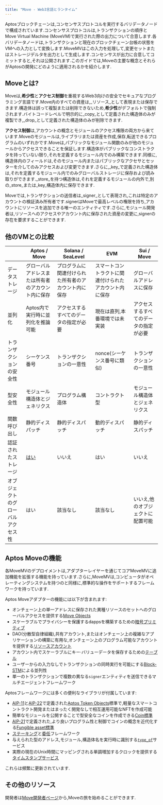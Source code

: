 ```yaml
---
title: "Move - Web3言語とランタイム"
---
```






Aptosブロックチェーンは,コンセンサスプロトコルを実行するバリデータノードで構成されています.コンセンサスプロトコルは,トランザクションの順序とMove Virtual Machine (MoveVM)で実行された際の出力について合意します.各バリデータノードは,トランザクションと現在のブロックチェーン台帳の状態をVMへの入力として変換します.MoveMVはこの入力を処理して,変更セットまたはストレージデルタを出力として生成します.コンセンサスが出力に合意してコミットすると,それは公開されます.このガイドでは,Moveの主要な概念とそれらがAptosの開発にどのように適用されるかを紹介します.

## Moveとは?

Moveは,**希少性**と**アクセス制御**を重視するWeb3向けの安全でセキュアなプログラミング言語です.Move内のすべての資産は,_リソース_として表現または保存できます.構造体は誤って複製または削除できないため,**希少性**がデフォルトで強制されます.バイトコードレベルで明示的に_copy_として定義された構造体のみが複製でき,_drop_として定義された構造体のみが削除できます.

**アクセス制御**は,アカウントの概念とモジュールのアクセス権限の両方から来ています.Moveのモジュールは,ライブラリまたは資産を作成,保存,転送できるプログラムのいずれかです.Moveは,パブリックなモジュール関数のみが他のモジュールからアクセスできることを保証します.構造体がパブリックなコンストラクタを持っていない限り,それを定義するモジュール内でのみ構築できます.同様に,構造体内のフィールドは,そのモジュール内またはパブリックなアクセサとセッターを介してのみアクセスおよび変更できます.さらに,_key_で定義された構造体は,それを定義するモジュール内でのみグローバルストレージに保存および読み取りができます._store_を持つ構造体は,それを定義するモジュールの内外で,別の_store_または_key_構造体内に保存できます.

Moveでは,トランザクションの送信者は_signer_として表現され,これは特定のアカウントの検証済み所有者です.signerはMoveで最高レベルの権限を持ち,アカウントにリソースを追加できる唯一のエンティティです.さらに,モジュール開発者は,リソースへのアクセスやアカウント内に保存された資産の変更に,signerの存在を要求することができます.

## 他のVMとの比較

|                   | Aptos / Move                                | Solana / SeaLevel          | EVM                         | Sui / Move          |
| ----------------- | ------------------------------------------- | -------------------------- | --------------------------- | ------------------- |
| データストレージ          | グローバルアドレスまたは所有者のアカウント内に保存                   | プログラムに関連付けられた所有者のアカウント内に保存 | スマートコントラクトに関連付けられたアカウント内に保存 | グローバルアドレスに保存        |
| 並列化               | Aptos内で実行時に並列化を推論可能                         | アクセスするすべてのデータの指定が必要        | 現在は直列,本番環境では未実装             | アクセスするすべてのデータの指定が必要 |
| トランザクションの安全性      | シーケンス番号                                     | トランザクションの一意性               | nonce(シーケンス番号に類似)           | トランザクションの一意性        |
| 型安全性              | モジュール構造体とジェネリクス                             | プログラム構造体                   | コントラクト型                     | モジュール構造体とジェネリクス     |
| 関数呼び出し            | 静的ディスパッチ                                    | 静的ディスパッチ                   | 動的ディスパッチ                    | 静的ディスパッチ            |
| 認証されたストレージ        | [はい](/ja/network/glossary.mdx#merkle-trees) | いいえ                        | はい                          | いいえ                 |
| オブジェクトのグローバルアクセス性 | はい                                          | 該当なし                       | 該当なし                        | いいえ,他のオブジェクトに配置可能   |

## Aptos Moveの機能

各MoveMVのデプロイメントは,アダプターレイヤーを通じてコアMoveMVに追加機能を拡張する機能を持っています.さらに,MoveMVは,コンピュータがオペレーティングシステムを持つのと同様に,標準的な操作をサポートするフレームワークを持っています.

Aptos Moveアダプターの機能には以下が含まれます:

- オンチェーン上の単一アドレスに保存された異種リソースのセットへのグローバルアクセスを提供する[Move Objects](https://github.com/aptos-foundation/AIPs/blob/main/aips/aip-10.md)
- スケーラブルでプライバシーを保護するdappsを構築するための[暗号プリミティブ](/ja/build/smart-contracts/cryptography)
- DAO(分散型自律組織),共有アカウント,またはオンチェーン上の複雑なアプリケーションの構築に有用な,オンチェーン上のプログラム可能なアカウントを提供する[リソースアカウント](/ja/build/smart-contracts/resource-accounts)
- アカウント内でスケーラブルにキー·バリューデータを保存するための[テーブル](https://github.com/aptos-labs/aptos-core/blob/main/aptos-move/framework/aptos-stdlib/sources/table.move)
- ユーザーからの入力なしでトランザクションの同時実行を可能にする[Block-STM](https://medium.com/aptoslabs/block-stm-how-we-execute-over-160k-transactions-per-second-on-the-aptos-blockchain-3b003657e4ba)による並列性
- 単一のトランザクションで複数の異なる`signer`エンティティを送信できるマルチエージェントフレームワーク

Aptosフレームワークには多くの便利なライブラリが付属しています:

- [AIP-11](https://github.com/aptos-foundation/AIPs/blob/main/aips/aip-11.md)と[AIP-22](https://github.com/aptos-foundation/AIPs/blob/main/aips/aip-22.md)で定義された[Aptos Token Objects](https://github.com/aptos-labs/aptos-core/tree/main/aptos-move/framework/aptos-token-objects/sources)標準で,軽量なスマートコントラクト開発またはまったく開発なしで相互運用可能なNFTを作成可能
- 簡単なモジュールを公開することで型安全なコインを作成できる[Coin標準](https://github.com/aptos-labs/aptos-core/blob/main/aptos-move/framework/aptos-framework/sources/coin.move)
- [AIP-21](https://github.com/aptos-foundation/AIPs/blob/main/aips/aip-21.md)で定義された,より良いプログラム性と制御でコインの概念を近代化する[Fungible asset標準](https://github.com/aptos-labs/aptos-core/blob/main/aptos-move/framework/aptos-framework/sources/fungible_asset.move)
- [ステーキング](https://github.com/aptos-labs/aptos-core/blob/main/aptos-move/framework/aptos-framework/sources/staking_contract.move)と[委任](https://github.com/aptos-labs/aptos-core/blob/main/aptos-move/framework/aptos-framework/sources/delegation_pool.move)フレームワーク
- 与えられた型のアドレス,モジュール,構造体名を実行時に識別する[`type_of`](https://github.com/aptos-labs/aptos-core/blob/main/aptos-move/framework/aptos-stdlib/sources/type_info.move)サービス
- 実際の現在のUnix時間にマッピングされる単調増加するクロックを提供する[タイムスタンプサービス](https://github.com/aptos-labs/aptos-core/blob/main/aptos-move/framework/aptos-framework/sources/timestamp.move)

これらは頻繁に更新されています.

## その他のリソース

開発者は[Move開発者ページ](/ja/network/blockchain/move)から,Moveの旅を始めることができます.
